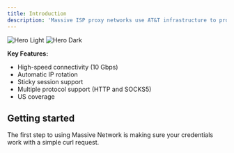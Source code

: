 ```yaml
---
title: Introduction
description: 'Massive ISP proxy networks use AT&T infrastructure to provide high-speed, rotating proxies across the US. With 10 Gbps speeds and automatic rotation capabilities, our proxies are perfect for your data collection needs.'
---
```


<img
  className="block dark:hidden"
  src="/images/hero-light.svg"
  alt="Hero Light"
/>
<img
  className="hidden dark:block"
  src="/images/hero-dark.svg"
  alt="Hero Dark"
/>

**Key Features:**
- High-speed connectivity (10 Gbps)
- Automatic IP rotation
- Sticky session support
- Multiple protocol support (HTTP and SOCKS5)
- US coverage

## Getting started

The first step to using Massive Network is making sure your credentials work with a simple curl request.
